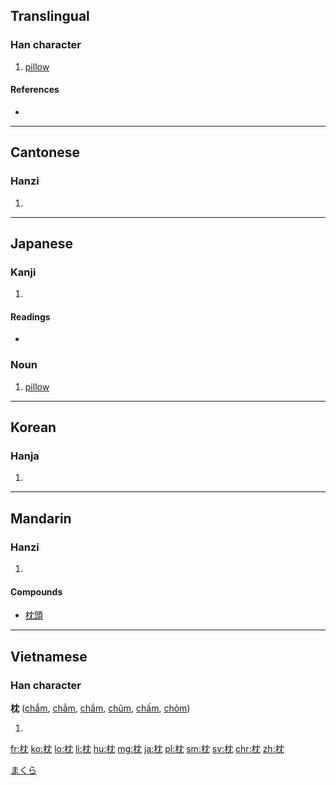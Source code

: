==Translingual==

===Han character===
{{Han char|rn=75|rad=木|as=04|sn=8|four=4491<sub>2</sub>|canj=木中月山 (DLBU)}}

# [[pillow]]

====References====
* {{Han ref|kx=0515.160|dkj=14546|dj=0903.150|hdz=21175.020|uh=6795|ud=26517|bh=AA45|bd=43589}}

----

==Cantonese==

===Hanzi===
{{yue-hanzi|jyut=|y=jam2, jam3}}

# {{defn|lang=yue|sort=木04}}

----

==Japanese==

===Kanji===
{{ja-kanji|rs=木04}}

# {{defn|lang=ja|sort=木04}}

====Readings====
* {{ja-readings|on=[[ちん]] (chin)|kun=[[まくら]] (makura)}}

{{wikipedia|lang=ja}}

===Noun===
{{ja-noun|まくら}}

# [[pillow]]

[[Category:ja:Bedding|まくら]]

----

==Korean==

===Hanja===
{{ko-hanja|hangeul=침|eumhun=|rv=chim|mr=ch'im|y=chim}}

# {{defn|lang=ko|sort=木04}}

----

==Mandarin==

===Hanzi===
{{cmn-hanzi|pin=[[zhěn]] ([[zhen3]])|wg=chen<sup>3</sup>}}

# {{defn|lang=cmn|sort=木04}}

====Compounds====
* [[枕頭]]

----

==Vietnamese==

===Han character===
'''枕''' ([[chẩm]], [[chẳm]], [[chắm]], [[chũm]], [[chấm]], [[chỏm]])

# {{defn|lang=vi}}

[[fr:枕]]
[[ko:枕]]
[[lo:枕]]
[[li:枕]]
[[hu:枕]]
[[mg:枕]]
[[ja:枕]]
[[pl:枕]]
[[sm:枕]]
[[sv:枕]]
[[chr:枕]]
[[zh:枕]]